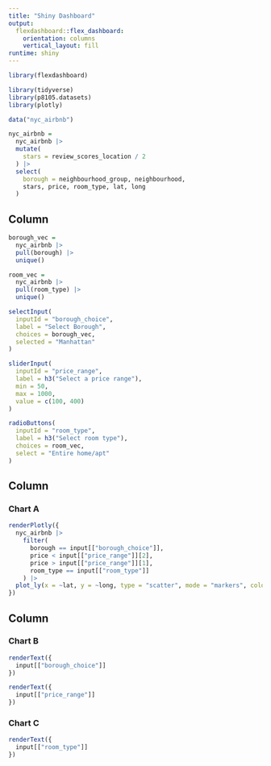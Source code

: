 ```yaml
---
title: "Shiny Dashboard"
output: 
  flexdashboard::flex_dashboard:
    orientation: columns
    vertical_layout: fill
runtime: shiny
---
```


```r
library(flexdashboard)

library(tidyverse)
library(p8105.datasets)
library(plotly)

data("nyc_airbnb")

nyc_airbnb = 
  nyc_airbnb |> 
  mutate(
    stars = review_scores_location / 2
  ) |> 
  select(
    borough = neighbourhood_group, neighbourhood,
    stars, price, room_type, lat, long
  )
```

Column {.sidebar}
-----------------------------------------------------------------------

```r
borough_vec = 
  nyc_airbnb |> 
  pull(borough) |> 
  unique()

room_vec = 
  nyc_airbnb |> 
  pull(room_type) |> 
  unique()

selectInput(
  inputId = "borough_choice",
  label = "Select Borough",
  choices = borough_vec,
  selected = "Manhattan"
)

sliderInput(
  inputId = "price_range",
  label = h3("Select a price range"),
  min = 50,
  max = 1000,
  value = c(100, 400)
)

radioButtons(
  inputId = "room_type",
  label = h3("Select room type"),
  choices = room_vec,
  select = "Entire home/apt"
)


```

Column {data-width=650}
-----------------------------------------------------------------------

### Chart A

```r
renderPlotly({
  nyc_airbnb |> 
    filter(
      borough == input[["borough_choice"]],
      price < input[["price_range"]][2], 
      price > input[["price_range"]][1],
      room_type == input[["room_type"]]
    ) |> 
  plot_ly(x = ~lat, y = ~long, type = "scatter", mode = "markers", color = ~price)
})
```

Column {data-width=350}
-----------------------------------------------------------------------

### Chart B

```r
renderText({
  input[["borough_choice"]] 
})

renderText({
  input[["price_range"]] 
})


```

### Chart C

```r
renderText({
  input[["room_type"]] 
})

```

